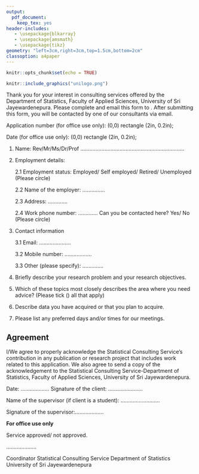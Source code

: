 ```yaml
---
output:
  pdf_document:
    keep_tex: yes
header-includes:
   - \usepackage{blkarray}
   - \usepackage{amsmath}
   - \usepackage{tikz}
geometry: "left=3cm,right=3cm,top=1.5cm,bottom=2cm"
classoption: a4paper
---
```


```r
knitr::opts_chunk$set(echo = TRUE)
```

```r
knitr::include_graphics("unilogo.png")
```


\begin{center}

\textbf{Statistical Consulting Service}

\textbf{Department of Statistics, Faculty of Applied Sciences} 

\textbf{University of Sri Jayewardenepura}

\textbf{STATISTICAL CONSULTING SERVICES REQUEST FORM}

\end{center}

\noindent\makebox[\linewidth]{\rule{\paperwidth}{0.4pt}}

Thank you for your interest in consulting services offered by the Department of Statistics, Faculty of Applied Sciences, University of Sri Jayewardenepura. Please complete and email this form to \textcolor{blue}{statistical.consultancy@sci.sjp.ac.lk}. After submitting this form, you will be contacted by one of our consultants via email.


Application number (for office use only): \tikz \draw (0,0) rectangle (2in, 0.2in);

Date (for office use only): \tikz \draw (0,0) rectangle (2in, 0.2in);

\noindent\makebox[\linewidth]{\rule{\paperwidth}{0.4pt}}

\vspace{1cm}

1. Name: Rev/Mr/Ms/Dr/Prof .....................................................................

2. Employment details:

    2.1 Employment status: Employed/ Self employed/ Retired/ Unemployed (Please circle)
    
    2.2 Name of the employer: ...............
    
    2.3 Address: .............
    
    2.4 Work phone number: ............. Can you be contacted here? Yes/ No (Please circle)



3. Contact information

    3.1 Email: .....................
    
    3.2 Mobile number: ..................
    
    3.3 Other (please specify): ..............

4. Briefly describe your research problem and your research objectives.



\newpage

5. Which of these topics most closely describes the area where you need advice? (Please tick (\checkmark)  all that apply)

\begin{table}[!h]
\center
\begin{tabular}{l|l}
\hline
Questionnaire design & $\square$ \\ 
Experimental design &  $\square$  \\ 
Sampling  &   $\square$ \\
Data cleaning &  $\square$\\
Descriptive analysis of the data &  $\square$\\
Parametric and nonparametric statistical inference &  $\square$\\
Data modeling and model fitting &  $\square$ \\
Time series analysis &  $\square$ \\
Interpretation of the statistical outputs &  $\square$\\
Statistical software &  $\square$\\
Other (please specify) &  $\square$\\
 &  \\
 &  \\
\hline
\end{tabular}
\end{table}

  
6. Describe data you have acquired or that you plan to acquire.

\vspace{3cm}

7. Please list any preferred days and/or times for our meetings.

\vspace{1cm}

## Agreement

I/We agree to properly acknowledge the Statistical Consulting Service's contribution in any publication or research project that includes work related to this application. We also agree to send a copy of the acknowledgement to the Statistical Consulting Service-Department of Statistics, Faculty of Applied Sciences, University of Sri Jayewardenepura.

\vspace{0.5cm}

Date: ................... \hspace{2cm} Signature of the client: .......................

\vspace{1cm}

Name of the supervisor (if client is a student): ..........................

\vspace{0.5cm}

Signature of the supervisor:...................

\noindent\makebox[\linewidth]{\rule{\paperwidth}{0.4pt}}

**For office use only**

Service approved/ not approved.

\hspace{2cm}
....................


Coordinator\newline
Statistical Consulting Service\newline
Department of Statistics\newline
University of Sri Jayewardenepura



